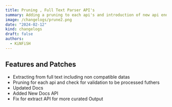 ```yaml
---
title: Pruning , Full Text Parser API's
summary: Adding a pruning to each api's and introduction of new api endpoints for full text parser
image: /changelogs/prune2.png
date: "2024-02-12"
kind: changelogs
draft: false
authors:
  - KiNFiSH
---
```

## Features and Patches

- Extracting from full text including non compatible datas
- Pruning for each api and check for validation to be processed futhers
- Updated Docs 
- Added New Docs API
- Fix for extract API for more curated Output



